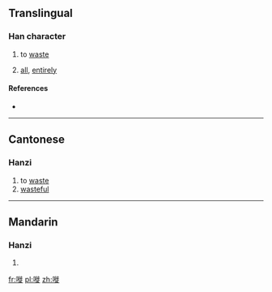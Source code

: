 ==Translingual==

===Han character===
{{Han char|rn=30|rad=口|as=11|sn=14|four=|canj=RHOO|ids=⿰口徒}}

# {{context|Cantonese|lang=mul}} to [[waste]]
# [[all]], [[entirely]]

====References====
* {{Han ref|kx=0206.201|hdz=10677.101|uh=5625|ud=22053}}

----

==Cantonese==

===Hanzi===
{{yue-hanzi|jyut=[[saai1]], [[saai3]]|y=saai1, saai3}}

# to [[waste]]
# [[wasteful]]

----

==Mandarin==

===Hanzi===
{{cmn-hanzi|pin=[[sai]] (sai5)|wg=sai<sup>5</sup>}}

# {{defn|lang=cmn|sort=口11}}

[[fr:嘥]]
[[pl:嘥]]
[[zh:嘥]]